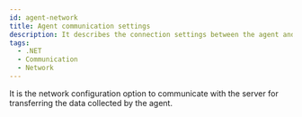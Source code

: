 ```yaml
---
id: agent-network
title: Agent communication settings
description: It describes the connection settings between the agent and the server.
tags:
  - .NET
  - Communication
  - Network
---
```


It is the network configuration option to communicate with the server for transferring the data collected by the agent.


<Donetnetwork /> 
